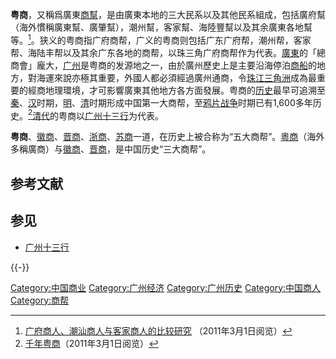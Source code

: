 '''粤商'''，又稱爲廣東[[商幫|商幫]]，是由廣東本地的三大民系以及其他民系組成，包括廣府幫（海外慣稱廣東幫、廣肇幫），潮州幫，客家幫、海陸豐幫以及其余廣東各地幫等。<ref>[http://gsxb.gdcc.edu.cn/journal/2008/75.pdf 广府商人、潮汕商人与客家商人的比较研究] {{webarchive|url=https://web.archive.org/web/20120227172323/http://gsxb.gdcc.edu.cn/journal/2008/75.pdf |date=2012-02-27 }}（2011年3月1日阅览）</ref>。狭义的粤商指广府商帮，广义的粤商则包括广东广府帮，潮州帮，客家帮、海陆丰帮以及其余广东各地的商帮，以珠三角广府商帮作为代表。[[廣東|廣東]]的「總商會」龐大，[[广州|广州]]是粤商的发源地之一，由於廣州歷史上是主要沿海停泊[[商船|商船]]的地方，對海運來說亦極其重要，外國人都必須經過廣州通商，令[[珠江三角洲|珠江三角洲]]成為最重要的經商地理環境，才可影響廣東其他地方各方面發展。粤商的[[历史|历史]]最早可追溯至[[秦|秦]]、[[汉|汉]]时期，[[明|明]]、[[清|清]]时期形成中国第一大商帮，至[[鸦片战争|鸦片战争]]时期已有1,600多年历史。<ref>[http://www.gz2010.cn/09/0531/10/5AKT09MP00780027.html 千年粤商]（2011年3月1日阅览）</ref>[[清代|清代]]的粤商以[[广州十三行|广州十三行]]为代表。

'''粤商'''、[[徽商|徽商]]、[[晋商|晋商]]、[[浙商|浙商]]、[[苏商|苏商]]一道，在历史上被合称为“五大商帮”。[[粵商|粵商]]（海外多稱廣商）与[[徽商|徽商]]、[[晋商|晋商]]，是中国历史“三大商帮”。

== 参考文献 ==
{{Reflist|2}}

== 参见 ==
* [[广州十三行|广州十三行]]

{{-}}
{{中國商業}}

[[Category:中国商业|Category:中国商业]]
[[Category:广州经济|Category:广州经济]]
[[Category:广州历史|Category:广州历史]]
[[Category:中国商人|Category:中国商人]]
[[Category:商帮|Category:商帮]]

{{广州小作品}}